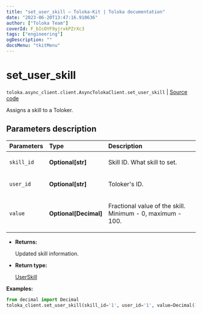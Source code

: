 ```yaml
---
title: "set_user_skill — Toloka-Kit | Toloka documentation"
date: "2023-06-20T13:47:16.910636"
author: ["Toloka Team"]
coverId: F_bIcOYF9yjrxkPZrXc3
tags: ["engineering"]
ogDescription: ""
docsMenu: "tkitMenu"
---
```


# set_user_skill

`toloka.async_client.client.AsyncTolokaClient.set_user_skill` | [Source code](https://github.com/Toloka/toloka-kit/blob/v1.2.0/src/client/__init__.py#L0)

Assigns a skill to a Toloker.

## Parameters description

| Parameters | Type | Description |
| :----------| :----| :-----------|
`skill_id`|**Optional\[str\]**|<p>Skill ID. What skill to set.</p>
`user_id`|**Optional\[str\]**|<p>Toloker's ID.</p>
`value`|**Optional\[Decimal\]**|<p>Fractional value of the skill. Minimum - 0, maximum - 100.</p>

* **Returns:**

  Updated skill information.

* **Return type:**

  [UserSkill](/docs/toloka-kit/reference/toloka.client.user_skill.UserSkill)

**Examples:**

```python
from decimal import Decimal
toloka_client.set_user_skill(skill_id='1', user_id='1', value=Decimal(100))
```